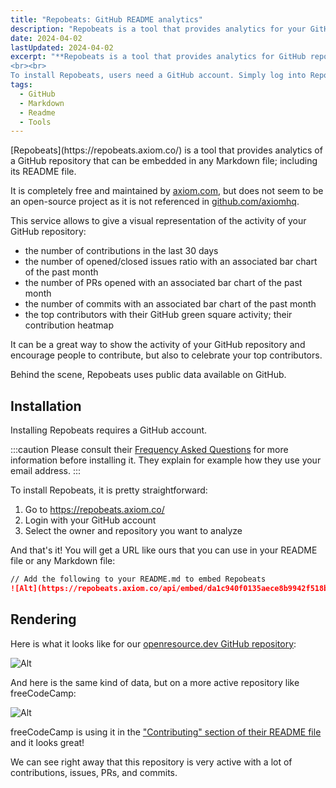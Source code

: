 ```yaml
---
title: "Repobeats: GitHub README analytics"
description: "Repobeats is a tool that provides analytics for your GitHub README files."
date: 2024-04-02
lastUpdated: 2024-04-02
excerpt: "**Repobeats is a tool that provides analytics for GitHub repositories, allowing users to embed detailed visual representations of repository activity into any Markdown file, including README files.** Maintained by axiom.com, Repobeats is free to use but not open source. It offers insights like the number of contributions in the last 30 days, the ratio of opened to closed issues, the number of PRs opened and commits, and a heatmap showcasing top contributors' activity. This visual representation highlights repository activity, encourages contributions, and celebrates top contributors.
<br><br>
To install Repobeats, users need a GitHub account. Simply log into Repobeats with GitHub credentials, select the repository to analyze, and obtain a URL for embedding the analytics image into Markdown files. This URL provides a comprehensive snapshot of repository activity, demonstrated with examples from repositories like openresource.dev and freeCodeCamp. **Repobeats' ability to display real-time data makes it a valuable resource for promoting and managing open-source projects on GitHub.**"
tags:
  - GitHub
  - Markdown
  - Readme
  - Tools
---
```


<p class="lead">[Repobeats](https://repobeats.axiom.co/) is a tool that provides analytics of a GitHub repository that can be embedded in any Markdown file; including its README file.</p>

It is completely free and maintained by [axiom.com](https://axiom.co/), but does not seem to be an open-source project as it is not referenced in [github.com/axiomhq](https://github.com/axiomhq).

This service allows to give a visual representation of the activity of your GitHub repository:
- the number of contributions in the last 30 days
- the number of opened/closed issues ratio with an associated bar chart of the past month
- the number of PRs opened with an associated bar chart of the past month
- the number of commits with an associated bar chart of the past month
- the top contributors with their GitHub green square activity; their contribution heatmap

It can be a great way to show the activity of your GitHub repository and encourage people to contribute, but also to celebrate your top contributors.

Behind the scene, Repobeats uses public data available on GitHub.

## Installation

Installing Repobeats requires a GitHub account.

:::caution
Please consult their [Frequency Asked Questions](https://repobeats.axiom.co/) for more information before installing it. They explain for example how they use your email address.
:::

To install Repobeats, it is pretty straightforward:

1. Go to https://repobeats.axiom.co/
2. Login with your GitHub account
3. Select the owner and repository you want to analyze

And that's it! You will get a URL like ours that you can use in your README file or any Markdown file:

```markdown
// Add the following to your README.md to embed Repobeats
![Alt](https://repobeats.axiom.co/api/embed/da1c940f0135aece8b9942f518b44dacc39bd9ce.svg "Repobeats analytics image")
```

## Rendering

Here is what it looks like for our [openresource.dev GitHub repository](https://github.com/Open-reSource/openresource.dev):

![Alt](https://repobeats.axiom.co/api/embed/da1c940f0135aece8b9942f518b44dacc39bd9ce.svg "Repobeats analytics image for openresource.dev GitHub repository")

And here is the same kind of data, but on a more active repository like freeCodeCamp:

<ShowcaseGitHubRepo env="freeCodeCamp" repo="freeCodeCamp" img="9892522" description="freeCodeCamp.org's open-source codebase and curriculum. Learn to code for free." />

![Alt](https://repobeats.axiom.co/api/embed/89be0a1a1c8f641c54f9234a7423e7755352c746.svg 'Repobeats analytics image for freeCodeCamp GitHub repository')

freeCodeCamp is using it in the ["Contributing" section of their README file](https://github.com/freeCodeCamp/freeCodeCamp?tab=readme-ov-file#contributing) and it looks great!

We can see right away that this repository is very active with a lot of contributions, issues, PRs, and commits.
